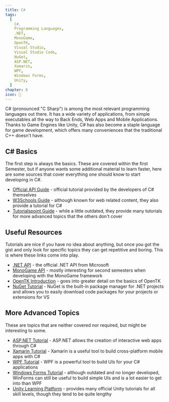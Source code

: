 ```yaml
---
title: C#
tags:
  [
    C#,
    Programming Languages,
    .NET,
    MonoGame,
    OpenTK,
    Visual Studio,
    Visual Studio Code,
    NuGet,
    ASP.NET,
    Xamarin,
    WPF,
    Windows Forms,
    Unity,
  ]
chapter: 6
icon: 🦚
---
```


C# (pronounced "C Sharp") is among the most relevant programming languages out there. It has a wide variety of applications, from simple executables all the way to Back Ends, Web Apps and Mobile Applications. Thanks to Game Engines like Unity, C# has also become a staple language for game development, which offers many conveniences that the traditional C++ doesn't have.

## C# Basics

The first step is always the basics. These are covered within the first Semester, but if anyone wants some additional material to learn faster, here are some sources that cover everything one should know to start developing in C#.

- [Official API Guide](https://docs.microsoft.com/en-us/dotnet/csharp/tour-of-csharp/tutorials/) - official tutorial provided by the developers of C# themselves
- [W3Schools Guide](https://www.w3schools.com/cs/index.php) - although known for web related content, they also provide a tutorial for C#
- [Tutorialspoint Guide](https://www.tutorialspoint.com/csharp/index.htm) - while a little outdated, they provide many tutorials for more advanced topics that the others don't cover

## Useful Resources

Tutorials are nice if you have no idea about anything, but once you got the gist and only look for specific topics they can get repetitive and boring. This is where these links come into play.

- [.NET API](https://docs.microsoft.com/en-us/dotnet/api/?view=net-5.0) - the official .NET API from Microsoft
- [MonoGame API](https://docs.monogame.net/api/Microsoft.Xna.Framework.html) - mostly interesting for second semesters when developing with the MonoGame framework
- [OpenTK Introduction](https://opentk.net/learn/index.html) - goes into greater detail on the basics of OpenTK
- [NuGet Tutorial](https://docs.microsoft.com/en-us/nuget/quickstart/install-and-use-a-package-in-visual-studio) - NuGet is the built-in package manager for .NET projects and allows you to easily download code packages for your projects or extensions for VS

## More Advanced Topics

These are topics that are neither covered nor required, but might be interesting to some.

- [ASP.NET Tutorial](https://docs.microsoft.com/en-us/aspnet/core/tutorials/razor-pages/razor-pages-start?view=aspnetcore-5.0&tabs=visual-studio) - ASP.NET allows the creation of interactive web apps through C#
- [Xamarin Tutorial](https://dotnet.microsoft.com/learn/xamarin/hello-world-tutorial/intro) - Xamarin is a useful tool to build cross-platform mobile apps with C#
- [WPF Tutorial](https://docs.microsoft.com/de-de/visualstudio/get-started/csharp/tutorial-wpf?view=vs-2019) - WPF is a powerful tool to build UIs for your C# applications
- [Windows Forms Tutorial](https://docs.microsoft.com/de-de/visualstudio/ide/create-csharp-winform-visual-studio?toc=%2Fvisualstudio%2Fget-started%2Fcsharp%2Ftoc.json&bc=%2Fvisualstudio%2Fget-started%2Fcsharp%2Fbreadcrumb%2Ftoc.json&view=vs-2019) - although outdated and no longer developed, WinForms can still be useful to build simple UIs and is a lot easier to get into than WPF
- [Unity Learning Platform](https://learn.unity.com/) - provides many official Unity tutorials for all skill levels, though they tend to be quite lengthy
